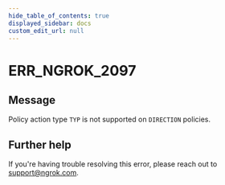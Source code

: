 ```yaml
---
hide_table_of_contents: true
displayed_sidebar: docs
custom_edit_url: null
---
```



# ERR_NGROK_2097

## Message

Policy action type `TYP` is not supported on `DIRECTION` policies.

## Further help

If you're having trouble resolving this error, please reach out to [support@ngrok.com](mailto:support@ngrok.com?subject=Help%20with%20ERR_NGROK_2097).

<ErrorDetails error="err_ngrok_2097" />
